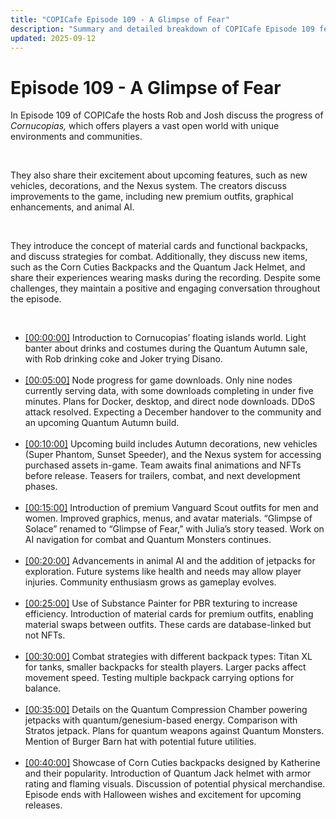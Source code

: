 ```yaml
---
title: "COPICafe Episode 109 - A Glimpse of Fear"
description: "Summary and detailed breakdown of COPICafe Episode 109 featuring jetpack challenges, new vehicles, outfits, Nexus system, material cards, backpacks, combat strategies, and new items."
updated: 2025-09-12
---
```


# Episode 109 - <span className="text-orange-500">A Glimpse of Fear</span>  

In Episode 109 of COPICafe the hosts Rob and Josh discuss the progress of *Cornucopias,* which offers players a vast open world with unique environments and communities.  

</br>  

They also share their excitement about upcoming features, such as new vehicles, decorations, and the Nexus system. The creators discuss improvements to the game, including new premium outfits, graphical enhancements, and animal AI.  

</br>  

They introduce the concept of material cards and functional backpacks, and discuss strategies for combat. Additionally, they discuss new items, such as the Corn Cuties Backpacks and the Quantum Jack Helmet, and share their experiences wearing masks during the recording. Despite some challenges, they maintain a positive and engaging conversation throughout the episode.  

</br>  

<ul className="styled-list">
  <li>
    <a href="https://youtube.com/watch?v=ejZOWKBam0Y&t=0" class="text-orange-500">[00:00:00]</a>  
    Introduction to Cornucopias’ floating islands world. Light banter about drinks and costumes during the Quantum Autumn sale, with Rob drinking coke and Joker trying Disano.
  </li>

</br>  

  <li>
    <a href="https://youtube.com/watch?v=ejZOWKBam0Y&t=300" class="text-orange-500">[00:05:00]</a>  
    Node progress for game downloads. Only nine nodes currently serving data, with some downloads completing in under five minutes. Plans for Docker, desktop, and direct node downloads. DDoS attack resolved. Expecting a December handover to the community and an upcoming Quantum Autumn build.
  </li>

</br>  

  <li>
    <a href="https://youtube.com/watch?v=ejZOWKBam0Y&t=600" class="text-orange-500">[00:10:00]</a>  
    Upcoming build includes Autumn decorations, new vehicles (Super Phantom, Sunset Speeder), and the Nexus system for accessing purchased assets in-game. Team awaits final animations and NFTs before release. Teasers for trailers, combat, and next development phases.
  </li>

</br>  

  <li>
    <a href="https://youtube.com/watch?v=ejZOWKBam0Y&t=900" class="text-orange-500">[00:15:00]</a>  
    Introduction of premium Vanguard Scout outfits for men and women. Improved graphics, menus, and avatar materials. “Glimpse of Solace” renamed to “Glimpse of Fear,” with Julia’s story teased. Work on AI navigation for combat and Quantum Monsters continues.
  </li>

</br>  

  <li>
    <a href="https://youtube.com/watch?v=ejZOWKBam0Y&t=1200" class="text-orange-500">[00:20:00]</a>  
    Advancements in animal AI and the addition of jetpacks for exploration. Future systems like health and needs may allow player injuries. Community enthusiasm grows as gameplay evolves.
  </li>

</br>  

  <li>
    <a href="https://youtube.com/watch?v=ejZOWKBam0Y&t=1500" class="text-orange-500">[00:25:00]</a>  
    Use of Substance Painter for PBR texturing to increase efficiency. Introduction of material cards for premium outfits, enabling material swaps between outfits. These cards are database-linked but not NFTs.
  </li>

</br>  

  <li>
    <a href="https://youtube.com/watch?v=ejZOWKBam0Y&t=1800" class="text-orange-500">[00:30:00]</a>  
    Combat strategies with different backpack types: Titan XL for tanks, smaller backpacks for stealth players. Larger packs affect movement speed. Testing multiple backpack carrying options for balance.
  </li>

</br>  

  <li>
    <a href="https://youtube.com/watch?v=ejZOWKBam0Y&t=2100" class="text-orange-500">[00:35:00]</a>  
    Details on the Quantum Compression Chamber powering jetpacks with quantum/genesium-based energy. Comparison with Stratos jetpack. Plans for quantum weapons against Quantum Monsters. Mention of Burger Barn hat with potential future utilities.
  </li>

</br>  

  <li>
    <a href="https://youtube.com/watch?v=ejZOWKBam0Y&t=2400" class="text-orange-500">[00:40:00]</a>  
    Showcase of Corn Cuties backpacks designed by Katherine and their popularity. Introduction of Quantum Jack helmet with armor rating and flaming visuals. Discussion of potential physical merchandise. Episode ends with Halloween wishes and excitement for upcoming releases.
  </li>
</ul>
